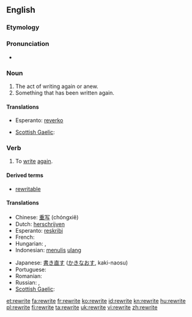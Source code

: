 {{wikipedia|dab=rewrite}}
==English==

===Etymology===
{{prefix|re|write}}

===Pronunciation===
* {{IPA|/ɻiˈɻaɪt/}}
*: {{rhymes|aɪt}}

===Noun===
{{en-noun}}

# The act of writing again or anew.
# Something that has been written again.

====Translations====
{{trans-top|something that has been written again}}
* Esperanto: [[reverko]]
{{trans-mid}}
* [[Scottish Gaelic]]: {{t|gd|ath-sgrìobhadh|m}}
{{trans-bottom}}

===Verb===
{{en-verb|rewrites|rewriting|rewrote|rewritten}}

# To [[write]] [[again]].

====Derived terms====
* [[rewritable]]

====Translations====
{{trans-top|to write again}}
* Chinese: [[重写]] (chóngxiě)
* Dutch: [[herschrijven]]
* Esperanto: [[reskribi]]
* French: {{t+|fr|réécrire}}
* Hungarian: {{t+|hu|átír}}, {{t|hu|átfogalmaz}}
* Indonesian: [[tulis|menulis]] [[ulang]]
{{trans-mid}}
* Japanese: [[書き直す]] ([[かきなおす]], kaki-naosu)
* Portuguese: {{t+|pt|reescrever}}
* Romanian: {{t+|ro|rescrie}}
* Russian: {{t|ru|переписывать|tr-p'er'epísyvat'}} {{impf}}, {{t|ru|переписать|tr-p'er'episát'}} {{pf.}}
* [[Scottish Gaelic]]: {{t|gd|ath-sgrìobh}}
{{trans-bottom}}

[[et:rewrite]]
[[fa:rewrite]]
[[fr:rewrite]]
[[ko:rewrite]]
[[id:rewrite]]
[[kn:rewrite]]
[[hu:rewrite]]
[[pl:rewrite]]
[[fi:rewrite]]
[[ta:rewrite]]
[[uk:rewrite]]
[[vi:rewrite]]
[[zh:rewrite]]